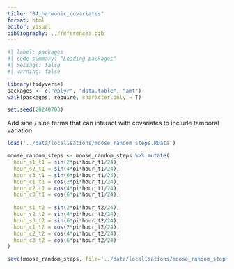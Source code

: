 ```yaml
---
title: "04_harmonic_covariates"
format: html
editor: visual
bibliography: ../references.bib
---
```


```r
#| label: packages
#| code-summary: "Loading packages"
#| message: false
#| warning: false

library(tidyverse)
packages <- c("dplyr", "data.table", "amt")
walk(packages, require, character.only = T)
```

```r
set.seed(20240703) 
```

Add sine / sine terms that can interact with covariates to include temporal variation

```r
load('../data/localisations/moose_random_steps.RData')
```

```r
moose_random_steps <- moose_random_steps %>% mutate(
  hour_s1_t1 = sin(2*pi*hour_t1/24),
  hour_s2_t1 = sin(4*pi*hour_t1/24),
  hour_s3_t1 = sin(6*pi*hour_t1/24),
  hour_c1_t1 = cos(2*pi*hour_t1/24),
  hour_c2_t1 = cos(4*pi*hour_t1/24),
  hour_c3_t1 = cos(6*pi*hour_t1/24),
  
  hour_s1_t2 = sin(2*pi*hour_t2/24),
  hour_s2_t2 = sin(4*pi*hour_t2/24),
  hour_s3_t2 = sin(6*pi*hour_t2/24),
  hour_c1_t2 = cos(2*pi*hour_t2/24),
  hour_c2_t2 = cos(4*pi*hour_t2/24),
  hour_c3_t2 = cos(6*pi*hour_t2/24)
)
```

```r
save(moose_random_steps, file='../data/localisations/moose_random_steps.RData')
```
